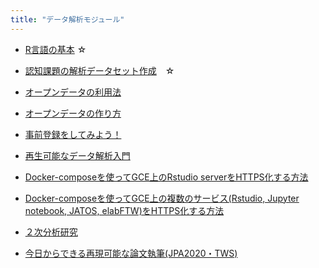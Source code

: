 ```yaml
---
title: "データ解析モジュール"
---
```


- [R言語の基本](how-to-R-language.html) ☆

- [認知課題の解析データセット作成](how-to-dataHandling.html)　☆

- [オープンデータの利用法](how-to-open-data.html)

- [オープンデータの作り方](https://ykunisato.github.io/ccp-lab-slide/open_data/open_data.html)

- [事前登録をしてみよう！](how-to-preregistration-aspredicted.html)

- [再生可能なデータ解析入門](how-to-reproducible-analysis.html)　

- [Docker-composeを使ってGCE上のRstudio serverをHTTPS化する方法](how-to-rstudio-gce-https.html)

- [Docker-composeを使ってGCE上の複数のサービス(Rstudio, Jupyter notebook, JATOS, elabFTW)をHTTPS化する方法](how-to-docker-compose-https.html)

- [２次分析研究](https://ykunisato.github.io/ccp-lab-slide/spring_seminar_JSSP_2021/secondary_analysis/slide.html#1)

- [今日からできる再現可能な論文執筆(JPA2020・TWS)](https://ykunisato.github.io/jpa2020-tws-002/)